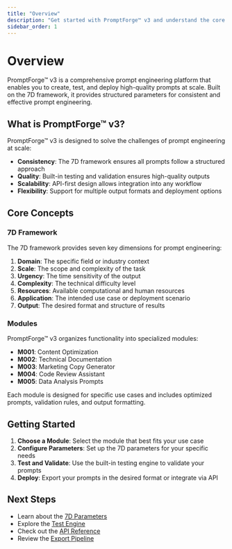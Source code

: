 ```yaml
---
title: "Overview"
description: "Get started with PromptForge™ v3 and understand the core concepts"
sidebar_order: 1
---
```


# Overview

PromptForge™ v3 is a comprehensive prompt engineering platform that enables you to create, test, and deploy high-quality prompts at scale. Built on the 7D framework, it provides structured parameters for consistent and effective prompt engineering.

## What is PromptForge™ v3?

PromptForge™ v3 is designed to solve the challenges of prompt engineering at scale:

- **Consistency**: The 7D framework ensures all prompts follow a structured approach
- **Quality**: Built-in testing and validation ensures high-quality outputs
- **Scalability**: API-first design allows integration into any workflow
- **Flexibility**: Support for multiple output formats and deployment options

## Core Concepts

### 7D Framework

The 7D framework provides seven key dimensions for prompt engineering:

1. **Domain**: The specific field or industry context
2. **Scale**: The scope and complexity of the task
3. **Urgency**: The time sensitivity of the output
4. **Complexity**: The technical difficulty level
5. **Resources**: Available computational and human resources
6. **Application**: The intended use case or deployment scenario
7. **Output**: The desired format and structure of results

### Modules

PromptForge™ v3 organizes functionality into specialized modules:

- **M001**: Content Optimization
- **M002**: Technical Documentation
- **M003**: Marketing Copy Generator
- **M004**: Code Review Assistant
- **M005**: Data Analysis Prompts

Each module is designed for specific use cases and includes optimized prompts, validation rules, and output formatting.

## Getting Started

1. **Choose a Module**: Select the module that best fits your use case
2. **Configure Parameters**: Set up the 7D parameters for your specific needs
3. **Test and Validate**: Use the built-in testing engine to validate your prompts
4. **Deploy**: Export your prompts in the desired format or integrate via API

## Next Steps

- Learn about the [7D Parameters](/docs#parameters)
- Explore the [Test Engine](/docs#test-engine)
- Check out the [API Reference](/docs/api)
- Review the [Export Pipeline](/docs#export-pipeline)
